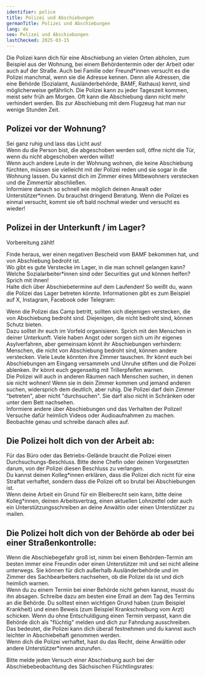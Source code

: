 ```yaml
---
identifier: police
title: Polizei und Abschiebungen
germanTitle: Polizei und Abschiebungen
lang: de
seo: Polizei und Abschiebungen
lastChecked: 2025-03-15
---
```



Die Polizei kann dich für eine Abschiebung an vielen Orten abholen, zum Beispiel aus der Wohnung, bei einem Behördentermin oder der Arbeit oder auch auf der Straße. 
Auch bei Familie oder Freund\*innen versucht es die Polizei manchmal, wenn sie die Adresse kennen.
Denn alle Adressen, die eine Behörde (Sozialamt, Ausländerbehörde, BAMF, Rathaus) kennt, sind möglicherweise gefährlich. 
Die Polizei kann zu jeder Tageszeit kommen, meist sehr früh am Morgen. Oft kann die Abschiebung dann nicht mehr verhindert werden. 
Bis zur Abschiebung mit dem Flugzeug hat man nur wenige Stunden Zeit.

## Polizei vor der Wohnung?

Sei ganz ruhig und lass das Licht aus! <br/>
Wenn du die Person bist, die abgeschoben werden soll, öffne nicht die Tür, wenn du nicht abgeschoben werden willst! <br/>
Wenn auch andere Leute in der Wohnung wohnen, die keine Abschiebung fürchten, müssen sie vielleicht mit der Polizei reden und sie sogar in die Wohnung lassen. Du kannst dich im Zimmer eines Mitbewohners verstecken und die Zimmertür abschließen. <br/>
Informiere danach so schnell wie möglich deinen Anwalt oder Unterstützer\*innen. Du brauchst dringend Beratung. Wenn die Polizei es einmal versucht, kommt sie oft bald nochmal wieder und versucht es wieder!

## Polizei in der Unterkunft / im Lager?

Vorbereitung zählt!

Finde heraus, wer einen negativen Bescheid vom BAMF bekommen hat, und von Abschiebung bedroht ist. <br/>
Wo gibt es gute Verstecke im Lager, in die man schnell gelangen kann? <br/>
Welche Sozialarbeiter\*innen sind oder Securities gut und können helfen? Sprich mit ihnen! <br/>
Halte dich über Abschiebetermine auf dem Laufenden! So weißt du, wann die Polizei das Lager betreten könnte. Informationen gibt es zum Beispiel auf X, Instagram, Facebook oder Telegram: <Address identifier="deportationalarm"></Address>
Wenn die Polizei das Camp betritt, sollten sich diejenigen verstecken, die von Abschiebung bedroht sind. Diejenigen, die nicht bedroht sind, können Schutz bieten. <br/>
Dazu solltet ihr euch im Vorfeld organisieren. Sprich mit den Menschen in deiner Unterkunft. Viele haben Angst oder sorgen sich um ihr eigenes Asylverfahren, aber gemeinsam könnt ihr Abschiebungen verhindern: Menschen, die nicht von Abschiebung bedroht sind, können andere verstecken. Viele Leute könnten ihre Zimmer tauschen. Ihr könnt euch bei Abschiebungen am Eingang versammeln und Unruhe stiften und die Polizei ablenken. Ihr könnt euch gegenseitig mit Trillerpfeifen warnen. <br/>
Die Polizei will auch in anderen Räumen nach Menschen suchen, in denen sie nicht wohnen! Wenn sie in dein Zimmer kommen und jemand anderen suchen, widersprich dem deutlich, aber ruhig. Die Polizei darf dein Zimmer "betreten", aber nicht "durchsuchen". Sie darf also nicht in Schränken oder unter dem Bett nachsehen. <br/>
Informiere andere über Abschiebungen und das Verhalten der Polizei! Versuche dafür heimlich Videos oder Audioaufnahmen zu machen. Beobachte genau und schreibe danach alles auf. <br/>

## Die Polizei holt dich von der Arbeit ab:

Für das Büro oder das Betriebs-Gelände braucht die Polizei einen Durchsuchungs-Beschluss. Bitte deine Chefin oder deinen Vorgesetzten darum, von der Polizei diesen Beschluss zu verlangen. <br/>
Du kannst deinen Kolleg\*innen erklären, dass die Polizei dich nicht für eine Straftat verhaftet, sondern dass die Polizei oft so brutal bei Abschiebungen ist. <br/>
Wenn deine Arbeit ein Grund für ein Bleiberecht sein kann, bitte deine Kolleg\*innen, deinen Arbeitsvertrag, einen aktuellen Lohnzettel oder auch ein Unterstützungsschreiben an deine Anwältin oder einen Unterstützer zu mailen.

## Die Polizei holt dich von der Behörde ab oder bei einer Straßenkontrolle:

Wenn die Abschiebegefahr groß ist, nimm bei einem Behörden-Termin am besten immer eine Freundin oder einen Unterstützer mit und sei nicht alleine unterwegs. Sie können für dich außerhalb Ausländerbehörde und im Zimmer des Sachbearbeiters nachsehen, ob die Polizei da ist und dich heimlich warnen. <br/>
Wenn du zu einem Termin bei einer Behörde nicht gehen kannst, musst du ihn absagen. Schreibe dazu am besten eine Email an dem Tag des Termins an die Behörde. Du solltest einen wichtigen Grund haben (zum Beispiel Krankheit) und einen Beweis (zum Beispiel Krankschreibung vom Arzt) schicken. Wenn du ohne Entschuldigung einen Termin verpasst, kann die Behörde dich als "flüchtig" melden und dich zur Fahndung ausschreiben. Das bedeutet, die Polizei kann dich überall festnehmen und du kannst auch leichter in Abschiebehaft genommen werden. <br/>
Wenn dich die Polizei verhaftet, hast du das Recht, deine Anwältin oder andere Unterstützer\*innen anzurufen.

Bitte melde jeden Versuch einer Abschiebung auch bei der Abschiebebeobachtung des Sächsischen Flüchtlingsrates: <Address identifier="sfr_abschiebemonitoring"></Address>

